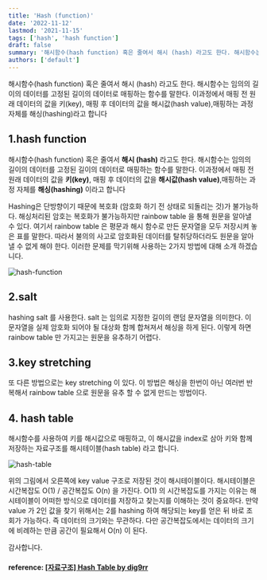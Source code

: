 ```yaml
---
title: 'Hash (function)'
date: '2022-11-12'
lastmod: '2021-11-15'
tags: ['hash', 'hash function']
draft: false
summary: '해시함수(hash function) 혹은 줄여서 해시 (hash) 라고도 한다. 해시함수는 임의의 길이의 데이터를 고정된 길이의 데이터로 매핑하는 함수를 말한다. 이과정에서 매핑 전 원래 데이터의 값을 키(key), 매핑 후 데이터의 값을 해시값(hash value),매핑하는 과정 자체를 해싱(hashing)라고 합니다.'
authors: ['default']
---
```


해시함수(hash function) 혹은 줄여서 해시 (hash) 라고도 한다. 해시함수는 임의의 길이의 데이터를 고정된 길이의 데이터로 매핑하는 함수를 말한다. 이과정에서 매핑 전 원래 데이터의 값을 키(key), 매핑 후 데이터의 값을 해시값(hash value),매핑하는 과정 자체를 해싱(hashing)라고 합니다

## 1.hash function

해시함수(hash function) 혹은 줄여서 **해시 (hash)** 라고도 한다. 해시함수는 임의의 길이의 데이터를 고정된 길이의 데이터로 매핑하는 함수를 말한다. 이과정에서 매핑 전 원래 데이터의 값을 **키(key)**, 매핑 후 데이터의 값을 **해시값(hash value)**,매핑하는 과정 자체를 **해싱(hashing)** 이라고 합니다

Hashing은 단방향이기 때문에 복호화 (암호화 하기 전 상태로 되돌리는 것)가 불가능하다. 해싱처리된 암호는 복호화가 불가능하지만 rainbow table 을 통해 원문을 알아낼 수 있다. 여기서 rainbow table 은 평문과 해시 함수로 만든 문자열을 모두 저장시켜 놓은 표를 말한다. 따라서 불의의 사고로 암호화된 데이터를 탈취당하더라도 원문을 알아낼 수 없게 해야 한다. 이러한 문제를 막기위해 사용하는 2가지 방법에 대해 소개 하겠습니다.

![hash-function](/static/hash-function/hash-function.jpg)

## 2.salt

hashing salt 를 사용한다. salt 는 임의로 지정한 길이의 랜덤 문자열을 의미한다. 이 문자열을 실제 암호화 되어야 될 대상화 함께 합쳐져서 해싱을 하게 된다. 이렇게 하면 rainbow table 만 가지고는 원문을 유추하기 어렵다.

## 3.key stretching

또 다른 방법으로는 key stretching 이 있다. 이 방법은 해싱을 한번이 아닌 여러번 반복해서 rainbow table 으로 원문을 유추 할 수 없게 만드는 방법이다.

## 4. hash table

해시함수를 사용하여 키를 해시값으로 매핑하고, 이 해시값을 index로 삼아 키와 함께 저장하는 자료구조를 해시테이블(hash table) 라고 합니다.

![hash-table](/static/hash-function/hash-table.webp)

위의 그림에서 오른쪽에 key value 구조로 저장된 것이 해시테이블이다. 해시테이블은 시간복잡도 O(1) / 공간복잡도 O(n) 을 가진다. O(1) 의 시간복잡도를 가지는 이유는 해시테이블이 어떠한 방식으로 데이터를 저장하고 찾는지를 이해하는 것이 중요하다. 만약 value 가 2인 값을 찾기 위해서는 2를 hashing 하여 해당되는 key를 얻은 뒤 바로 조회가 가능하다. 즉 데이터의 크기와는 무관하다. 다만 공간복잡도에서는 데이터의 크기에 비례하는 만큼 공간이 필요해서 O(n) 이 된다.

감사합니다.

#### reference: [[자료구조] Hash Table by dig9rr](https://dingrr.com/blog/post/%EC%9E%90%EB%A3%8C%EA%B5%AC%EC%A1%B0-hash-table%ED%95%B4%EC%8B%9C%ED%85%8C%EC%9D%B4%EB%B8%94)
